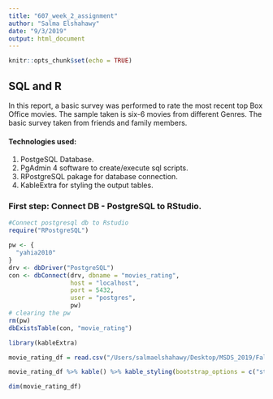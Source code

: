 ```yaml
---
title: "607_week_2_assignment"
author: "Salma Elshahawy"
date: "9/3/2019"
output: html_document
---
```


```r
knitr::opts_chunk$set(echo = TRUE)
```
## SQL and R 

In this report, a basic survey was performed to rate the most recent top Box Office movies. The sample taken is six-6 movies from different Genres. The basic survey taken from friends and family members. 

#### Technologies used: 
  1. PostgeSQL Database.
  2. PgAdmin 4 software to create/execute sql scripts.
  3. RPostgreSQL pakage for database connection.
  4. KableExtra for styling the output tables.

### First step: Connect DB - PostgreSQL to RStudio.

```r
#Connect postgresql db to Rstudio
require("RPostgreSQL")

pw <- {
  "yahia2010"
}
drv <- dbDriver("PostgreSQL")
con <- dbConnect(drv, dbname = "movies_rating",
                 host = "localhost",
                 port = 5432,
                 user = "postgres",
                 pw)
# clearing the pw 
rm(pw)
dbExistsTable(con, "movie_rating")

```


```r
library(kableExtra)

movie_rating_df = read.csv("/Users/salmaelshahawy/Desktop/MSDS_2019/Fall2019/aquisition&management_607/week_2/movie_rating", header = TRUE) 

movie_rating_df %>% kable() %>% kable_styling(bootstrap_options = c("striped", "hover", "condensed", "responsive")) %>% scroll_box(width="100%",height="300px")

```

```r
dim(movie_rating_df)
```


